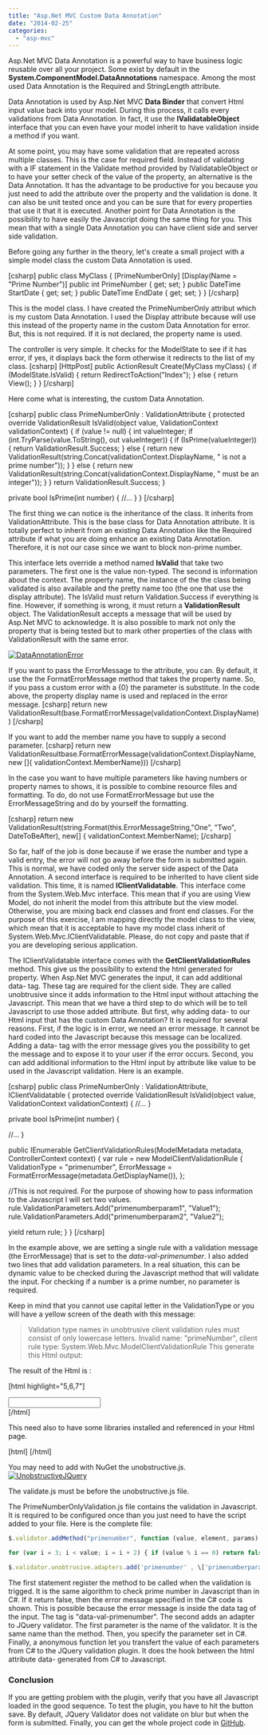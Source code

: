 ```yaml
---
title: "Asp.Net MVC Custom Data Annotation"
date: "2014-02-25"
categories: 
  - "asp-mvc"
---
```


Asp.Net MVC Data Annotation is a powerful way to have business logic reusable over all your project. Some exist by default in the **System.ComponentModel.DataAnnotations** namespace. Among the most used Data Annotation is the Required and StringLength attribute.

Data Annotation is used by Asp.Net MVC **Data Binder** that convert Html input value back into your model. During this process, it calls every validations from Data Annotation. In fact, it use the **IValidatableObject** interface that you can even have your model inherit to have validation inside a method if you want.

At some point, you may have some validation that are repeated across multiple classes. This is the case for required field. Instead of validating with a IF statement in the Validate method provided by IValidatableObject or to have your setter check of the value of the property, an alternative is the Data Annotation. It has the advantage to be productive for you because you just need to add the attribute over the property and the validation is done. It can also be unit tested once and you can be sure that for every properties that use it that it is executed. Another point for Data Annotation is the possibility to have easily the Javascript doing the same thing for you. This mean that with a single Data Annotation you can have client side and server side validation.

Before going any further in the theory, let's create a small project with a simple model class the custom Data Annotation is used.

\[csharp\] public class MyClass { \[PrimeNumberOnly\] \[Display(Name = "Prime Number")\] public int PrimeNumber { get; set; } public DateTime StartDate { get; set; } public DateTime EndDate { get; set; } } \[/csharp\]

This is the model class. I have created the PrimeNumberOnly attribut which is my custom Data Annotation. I used the Display attribute because will use this instead of the property name in the custom Data Annotation for error. But, this is not required. If it is not declared, the property name is used.

The controller is very simple. It checks for the ModelState to see if it has error, if yes, it displays back the form otherwise it redirects to the list of my class. \[csharp\] \[HttpPost\] public ActionResult Create(MyClass myClass) { if (ModelState.IsValid) { return RedirectToAction("Index"); } else { return View(); } } \[/csharp\]

Here come what is interesting, the custom Data Annotation.

\[csharp\] public class PrimeNumberOnly : ValidationAttribute { protected override ValidationResult IsValid(object value, ValidationContext validationContext) { if (value != null) { int valueInteger; if (int.TryParse(value.ToString(), out valueInteger)) { if (IsPrime(valueInteger)) { return ValidationResult.Success; } else { return new ValidationResult(string.Concat(validationContext.DisplayName, " is not a prime number")); } } else { return new ValidationResult(string.Concat(validationContext.DisplayName, " must be an integer")); } } return ValidationResult.Success; }

private bool IsPrime(int number) { //... } } \[/csharp\]

The first thing we can notice is the inheritance of the class. It inherits from ValidationAttribute. This is the base class for Data Annotation attribute. It is totally perfect to inherit from an existing Data Annotation like the Required attribute if what you are doing enhance an existing Data Annotation. Therefore, it is not our case since we want to block non-prime number.

This interface lets override a method named **IsValid** that take two parameters. The first one is the value non-typed. The second is information about the context. The property name, the instance of the the class being validated is also available and the pretty name too (the one that use the display attribute). The IsValid must return Validation.Success if everything is fine. However, if something is wrong, it must return a **ValidationResult** object. The ValidationResult accepts a message that will be used by Asp.Net MVC to acknowledge. It is also possible to mark not only the property that is being tested but to mark other properties of the class with ValidationResult with the same error.

[![DataAnnotationError](http://patrickdesjardins.com/blog/wp-content/uploads/2014/01/DataAnnotationError-400x101.png)](http://patrickdesjardins.com/blog/asp-net-mvc-custom-data-annotation/dataannotationerror)

If you want to pass the ErrorMessage to the attribute, you can. By default, it use the the FormatErrorMessage method that takes the property name. So, if you pass a custom error with a {0} the parameter is substitute. In the code above, the property display name is used and replaced in the error message. \[csharp\] return new ValidationResult(base.FormatErrorMessage(validationContext.DisplayName)) \[/csharp\]

If you want to add the member name you have to supply a second parameter. \[csharp\] return new ValidationResultbase.FormatErrorMessage(validationContext.DisplayName,new \[\]{ validationContext.MemberName})) \[/csharp\]

In the case you want to have multiple parameters like having numbers or property names to shows, it is possible to combine resource files and formatting. To do, do not use FormatErrorMessage but use the ErrorMessageString and do by yourself the formatting.

\[csharp\] return new ValidationResult(string.Format(this.ErrorMessageString,"One", "Two", DateToBeAfter), new\[\] { validationContext.MemberName); \[/csharp\]

So far, half of the job is done because if we erase the number and type a valid entry, the error will not go away before the form is submitted again. This is normal, we have coded only the server side aspect of the Data Annotation. A second interface is required to be inherited to have client side validation. This time, it is named **IClientValidatable**. This interface come from the System.Web.Mvc interface. This mean that if you are using View Model, do not inherit the model from this attribute but the view model. Otherwise, you are mixing back end classes and front end classes. For the purpose of this exercise, I am mapping directly the model class to the view, which mean that it is acceptable to have my model class inherit of System.Web.Mvc.IClientValidatable. Please, do not copy and paste that if you are developing serious application.

The IClientValidatable interface comes with the **GetClientValidationRules** method. This give us the possibility to extend the html generated for property. When Asp.Net MVC generates the input, it can add additional data- tag. These tag are required for the client side. They are called unobtrusive since it adds information to the Html input without attaching the Javascript. This mean that we have a third step to do which will be to tell Javascript to use those added attribute. But first, why adding data- to our Html input that has the custom Data Annotation? It is required for several reasons. First, if the logic is in error, we need an error message. It cannot be hard coded into the Javascript because this message can be localized. Adding a data- tag with the error message gives you the possibility to get the message and to expose it to your user if the error occurs. Second, you can add additional information to the Html input by attribute like value to be used in the Javascript validation. Here is an example.

\[csharp\] public class PrimeNumberOnly : ValidationAttribute, IClientValidatable { protected override ValidationResult IsValid(object value, ValidationContext validationContext) { //... }

private bool IsPrime(int number) {

//... }

public IEnumerable<ModelClientValidationRule> GetClientValidationRules(ModelMetadata metadata, ControllerContext context) { var rule = new ModelClientValidationRule { ValidationType = "primenumber", ErrorMessage = FormatErrorMessage(metadata.GetDisplayName()), };

//This is not required. For the purpose of showing how to pass information to the Javascript I will set two values. rule.ValidationParameters.Add("primenumberparam1", "Value1"); rule.ValidationParameters.Add("primenumberparam2", "Value2");

yield return rule; } } \[/csharp\]

In the example above, we are setting a single rule with a validation message (the ErrorMessage) that is set to the _data-val-primenumber_. I also added two lines that add validation parameters. In a real situation, this can be dynamic value to be checked during the Javascript method that will validate the input. For checking if a number is a prime number, no parameter is required.

Keep in mind that you cannot use capital letter in the ValidationType or you will have a yellow screen of the death with this message:

> Validation type names in unobtrusive client validation rules must consist of only lowercase letters. Invalid name: "primeNumber", client rule type: System.Web.Mvc.ModelClientValidationRule This generate this Html output:

The result of the Html is :

\[html highlight="5,6,7"\] <div class="col-md-10"> <input class="text-box single-line" data-val="true" data-val-number="The field Prime Number must be a number." data-val-primenumber="The field Prime Number is invalid." data-val-primenumber-primenumberparam1="Value1" data-val-primenumber-primenumberparam2="Value2" data-val-required="The Prime Number field is required." id="PrimeNumber" name="PrimeNumber" type="number" value=""> <span class="field-validation-valid" data-valmsg-for="PrimeNumber" data-valmsg-replace="true"> </span> </div> \[/html\]

This need also to have some libraries installed and referenced in your Html page.

\[html\] <script src="~/Scripts/jquery.validate.js"></script> <script src="~/Scripts/jquery.validate.unobtrusive.js"></script> <script src="~/Scripts/PrimeNumberOnlyValidation.js"></script> \[/html\]

You may need to add with NuGet the unobstructive.js. [![UnobstructiveJQuery](http://patrickdesjardins.com/blog/wp-content/uploads/2014/01/UnobstructiveJQuery-400x99.png)](http://patrickdesjardins.com/blog/asp-net-mvc-custom-data-annotation/unobstructivejquery)

The validate.js must be before the unobstructive.js file.

The PrimeNumberOnlyValidation.js file contains the validation in Javascript. It is required to be configured once than you just need to have the script added to your file. Here is the complete file:

```typescript
$.validator.addMethod("primenumber", function (value, element, params) { if (value) { if (value == 1) return false; if (value == 2) return false;

for (var i = 3; i < value; i = i + 2) { if (value % i == 0) return false; } } return true; });

$.validator.unobtrusive.adapters.add('primenumber' , \['primenumberparam1', 'primenumberparam2'\] , function (options) { options.rules\["primenumber"\] = { primenumberparam1: options.params.primenumberparam1, primenumberparam2: options.params.primenumberparam2 }; options.messages\["primenumber"\] = options.message; } ); 
``` 


The first statement register the method to be called when the validation is trigged. It is the same algorithm to check prime number in Javascript than in C#. If it return false, then the error message specified in the C# code is shown. This is possible because the error message is inside the data tag of the input. The tag is "data-val-primenumber". The second adds an adapter to JQuery validator. The first parameter is the name of the validator. It is the same name than the method. Then, you specify the parameter set in C#. Finally, a anonymous function let you transfert the value of each parameters from C# to the JQuery validation plugin. It does the hook between the html attribute data- generated from C# to Javascript.

### Conclusion

If you are getting problem with the plugin, verify that you have all Javascript loaded in the good sequence. To test the plugin, you have to hit the button save. By default, JQuery Validator does not validate on blur but when the form is submitted. Finally, you can get the whole project code in [GitHub](https://github.com/MrDesjardins/TestingDataAnnotationProject).
